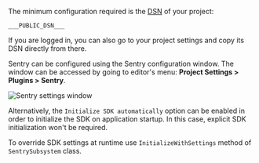 The minimum configuration required is the [DSN](/product/sentry-basics/dsn-explainer/) of your project:

```
___PUBLIC_DSN___
```

<Note>

If you are logged in, you can also go to your project settings and copy its DSN directly from there.

</Note>

Sentry can be configured using the Sentry configuration window.
The window can be accessed by going to editor's menu: **Project Settings > Plugins > Sentry**.

![Sentry settings window](unreal_window.png)

Alternatively, the `Initialize SDK automatically` option can be enabled in order to initialize the SDK on application startup. In this case, explicit SDK initialization won't be required.

To override SDK settings at runtime use `InitializeWithSettings` method of `SentrySubsystem` class.
